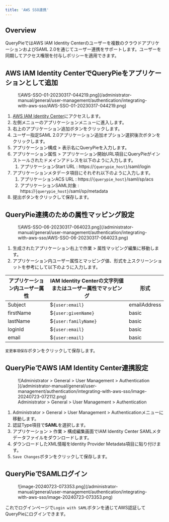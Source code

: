 ```yaml
---
title: 'AWS SSO連携'
---
```


## Overview

QueryPieではAWS IAM Identity Centerのユーザーを複数のクラウドアプリケーションおよびSAML 2.0を通じてユーザー連携をサポートします。ユーザーを同期してアクセス権限を付与しポリシーを適用できます。

## AWS IAM Identity CenterでQueryPieをアプリケーションとして追加

<figure data-layout="center" data-align="center">
![AWS-SSO-01-20230317-044219.png](/administrator-manual/general/user-management/authentication/integrating-with-aws-sso/AWS-SSO-01-20230317-044219.png)
</figure>

1. [AWS IAM Identity Center](https://ap-northeast-2.console.aws.amazon.com/singlesignon/applications/home)にアクセスします。
2. 左側メニューのアプリケーションメニューに進入します。
3. 右上のアプリケーション追加ボタンをクリックします。
4. ユーザー指定SAML 2.0アプリケーション追加オプション選択後次ボタンをクリックします。
5. アプリケーション構成 &gt; 表示名にQueryPieを入力します。
6. アプリケーション属性 &gt; アプリケーション開始URL項目にQueryPieがインストールされたドメインアドレスを以下のように入力します。
    1. アプリケーションStart URL : https://`{querypie_host}`/saml/login
7. アプリケーションメタデータ項目にそれぞれ以下のように入力します。
    1. アプリケーションACS URL : https://`{querypie_host}`/saml/sp/acs
    2. アプリケーションSAML対象 : https://`{querypie_host}`/saml/sp/metadata
8. 提出ボタンをクリックして保存します。


## QueryPie連携のための属性マッピング設定

<figure data-layout="center" data-align="center">
![AWS-SSO-06-20230317-064023.png](/administrator-manual/general/user-management/authentication/integrating-with-aws-sso/AWS-SSO-06-20230317-064023.png)
</figure>

1. 生成されたアプリケーション右上で作業 &gt; 属性マッピング編集に移動します。
2. アプリケーション内ユーザー属性とマッピング値、形式を上スクリーンショットを参考にして以下のように入力します。

|  **アプリケーション内ユーザー属性**  |  **IAM Identity Centerの文字列値またはユーザー属性でマッピング**  |  **形式**      |
| --------------------- | ------------------------------------------------ | ------------ |
| Subject               | $`{user:email}`                                  | emailAddress |
| firstName             | $`{user:givenName}`                              | basic        |
| lastName              | $`{user:familyName}`                             | basic        |
| loginId               | $`{user:email}`                                  | basic        |
| email                 | $`{user:email}`                                  | basic        |

`変更事項保存`ボタンをクリックして保存します。

## QueryPieでAWS IAM Identity Center連携設定

<figure data-layout="center" data-align="center">
![Administrator &gt; General &gt; User Management &gt; Authentication ](/administrator-manual/general/user-management/authentication/integrating-with-aws-sso/image-20240723-072112.png)
<figcaption>
Administrator &gt; General &gt; User Management &gt; Authentication
</figcaption>
</figure>

1. Administrator &gt; General &gt; User Management &gt; Authenticationメニューに移動します。
2. 認証Type項目で**SAML**を選択します。
3. アプリケーション &gt; 作業 &gt; 構成編集画面でIAM Identity Center SAMLメタデータファイルをダウンロードします。
4. ダウンロードしたXML情報をIdentity Provider Metadata項目に貼り付けます。
5. `Save Changes`ボタンをクリックして保存します。

## QueryPieでSAMLログイン

<figure data-layout="center" data-align="center">
![image-20240723-073353.png](/administrator-manual/general/user-management/authentication/integrating-with-aws-sso/image-20240723-073353.png)
</figure>

これでログインページで`Login with SAML`ボタンを通じてAWS認証してQueryPieにログインできます。


